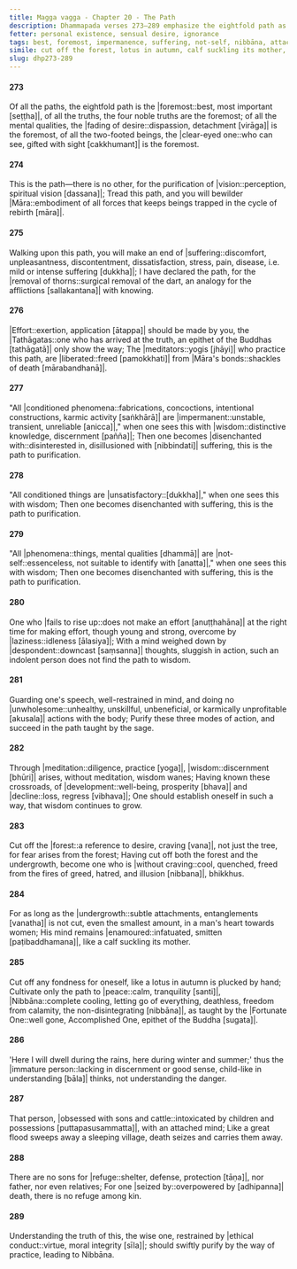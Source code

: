 ```yaml
---
title: Magga vagga - Chapter 20 - The Path
description: Dhammapada verses 273–289 emphasize the eightfold path as the foremost way to liberation, the impermanence of all things, and the truths of suffering and non-self. They mention restraint, how wisdom through meditation, on cutting off attachments, and making swift effort to purify by the way of practice leading to Nibbāna.
fetter: personal existence, sensual desire, ignorance
tags: best, foremost, impermanence, suffering, not-self, nibbāna, attachment, ethical conduct, children, son, refuge, immature person, foolish, peace, tranquility, obsession, craving, meditation, development, decline, unwholesome, laziness, unsatisfactoriness, disenchantment, wisdom, Māra, effort, dhp
simile: cut off the forest, lotus in autumn, calf suckling its mother, great flood that sweeps away a sleeping village
slug: dhp273-289
---
```


#### 273

Of all the paths, the eightfold path is the |foremost::best, most important [seṭṭha]|,
of all the truths, the four noble truths are the foremost;
of all the mental qualities, the |fading of desire::dispassion, detachment [virāga]| is the foremost,
of all the two-footed beings, the |clear-eyed one::who can see, gifted with sight [cakkhumant]| is the foremost.

#### 274

This is the path—there is no other,
for the purification of |vision::perception, spiritual vision [dassana]|;
Tread this path,
and you will bewilder |Māra::embodiment of all forces that keeps beings trapped in the cycle of rebirth [māra]|.

#### 275

Walking upon this path,
you will make an end of |suffering::discomfort, unpleasantness, discontentment, dissatisfaction, stress, pain, disease, i.e. mild or intense suffering [dukkha]|;
I have declared the path,
for the |removal of thorns::surgical removal of the dart, an analogy for the afflictions [sallakantana]| with knowing.

#### 276

|Effort::exertion, application [ātappa]| should be made by you,
the |Tathāgatas::one who has arrived at the truth, an epithet of the Buddhas [tathāgatā]| only show the way;
The |meditators::yogis [jhāyi]| who practice this path,
are |liberated::freed [pamokkhati]| from |Māra's bonds::shackles of death [mārabandhanā]|.

#### 277

"All |conditioned phenomena::fabrications, concoctions, intentional constructions, karmic activity [saṅkhārā]| are |impermanent::unstable, transient, unreliable [anicca]|,"
when one sees this with |wisdom::distinctive knowledge, discernment [pañña]|;
Then one becomes |disenchanted with::disinterested in, disillusioned with [nibbindati]| suffering,
this is the path to purification.

#### 278

"All conditioned things are |unsatisfactory::[dukkha]|,"
when one sees this with wisdom;
Then one becomes disenchanted with suffering,
this is the path to purification.

#### 279

"All |phenomena::things, mental qualities [dhammā]| are |not-self::essenceless, not suitable to identify with [anatta]|,"
when one sees this with wisdom;
Then one becomes disenchanted with suffering,
this is the path to purification.

#### 280

One who |fails to rise up::does not make an effort [anuṭṭhahāna]| at the right time for making effort,
though young and strong, overcome by |laziness::idleness [ālasiya]|;
With a mind weighed down by |despondent::downcast [saṃsanna]| thoughts, sluggish in action,
such an indolent person does not find the path to wisdom.

#### 281

Guarding one's speech, well-restrained in mind,
and doing no |unwholesome::unhealthy, unskillful, unbeneficial, or karmically unprofitable [akusala]| actions with the body;
Purify these three modes of action,
and succeed in the path taught by the sage.

#### 282

Through |meditation::diligence, practice [yoga]|, |wisdom::discernment [bhūri]| arises,
without meditation, wisdom wanes;
Having known these crossroads,
of |development::well-being, prosperity [bhava]| and |decline::loss, regress [vibhava]|;
One should establish oneself in such a way,
that wisdom continues to grow.

#### 283

Cut off the |forest::a reference to desire, craving [vana]|, not just the tree,
for fear arises from the forest;
Having cut off both the forest and the undergrowth,
become one who is |without craving::cool, quenched, freed from the fires of greed, hatred, and illusion [nibbana]|, bhikkhus.

#### 284

For as long as the |undergrowth::subtle attachments, entanglements [vanatha]| is not cut,
even the smallest amount, in a man's heart towards women;
His mind remains |enamoured::infatuated, smitten [paṭibaddhamana]|,
like a calf suckling its mother.

#### 285

Cut off any fondness for oneself,
like a lotus in autumn is plucked by hand;
Cultivate only the path to |peace::calm, tranquility [santi]|,
|Nibbāna::complete cooling, letting go of everything, deathless, freedom from calamity, the non-disintegrating [nibbāna]|, as taught by the |Fortunate One::well gone, Accomplished One, epithet of the Buddha [sugata]|.

#### 286

'Here I will dwell during the rains,
here during winter and summer;'
thus the |immature person::lacking in discernment or good sense, child-like in understanding [bāla]| thinks,
not understanding the danger.

#### 287

That person, |obsessed with sons and cattle::intoxicated by children and possessions [puttapasusammatta]|,
with an attached mind;
Like a great flood sweeps away a sleeping village,
death seizes and carries them away.

#### 288

There are no sons for |refuge::shelter, defense, protection [tāṇa]|,
nor father, nor even relatives;
For one |seized by::overpowered by [adhipanna]| death,
there is no refuge among kin.

#### 289

Understanding the truth of this,
the wise one, restrained by |ethical conduct::virtue, moral integrity [sīla]|;
should swiftly purify by the way of practice,
leading to Nibbāna.